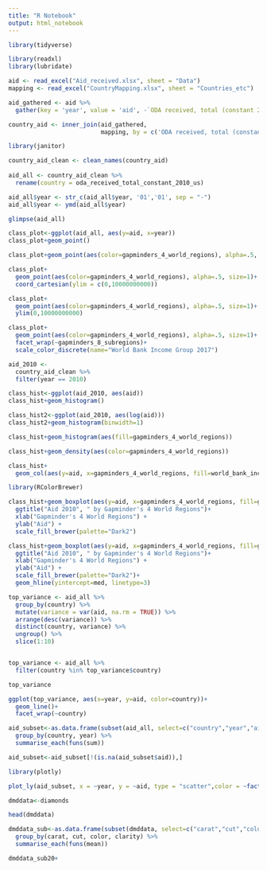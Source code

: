 ```yaml
---
title: "R Notebook"
output: html_notebook
---
```



```r
library(tidyverse)
```


```r
library(readxl)
library(lubridate)
```


```r
aid <- read_excel("Aid_received.xlsx", sheet = "Data")
mapping <- read_excel("CountryMapping.xlsx", sheet = "Countries_etc")

aid_gathered <- aid %>%
  gather(key = 'year', value = 'aid', -`ODA received, total (constant 2010 US$)`)

country_aid <- inner_join(aid_gathered, 
                          mapping, by = c('ODA received, total (constant 2010 US$)' = 'name'))
```


```r
library(janitor)

country_aid_clean <- clean_names(country_aid)
  
aid_all <- country_aid_clean %>%
  rename(country = oda_received_total_constant_2010_us) 
```


```r
aid_all$year <- str_c(aid_all$year, '01','01', sep = "-")
aid_all$year <- ymd(aid_all$year)
```


```r
glimpse(aid_all)
```


```r
class_plot<-ggplot(aid_all, aes(y=aid, x=year))
class_plot+geom_point()
```


```r
class_plot+geom_point(aes(color=gapminders_4_world_regions), alpha=.5, size=1)
```


```r
class_plot+
  geom_point(aes(color=gapminders_4_world_regions), alpha=.5, size=1)+
  coord_cartesian(ylim = c(0,10000000000))
```


```r
class_plot+
  geom_point(aes(color=gapminders_4_world_regions), alpha=.5, size=1)+
  ylim(0,10000000000)
```


```r
class_plot+
  geom_point(aes(color=gapminders_4_world_regions), alpha=.5, size=1)+
  facet_wrap(~gapminders_8_subregions)+
  scale_color_discrete(name="World Bank Income Group 2017")
```


```r
aid_2010 <- 
  country_aid_clean %>%
  filter(year == 2010)
```


```r
class_hist<-ggplot(aid_2010, aes(aid))
class_hist+geom_histogram()
```


```r
class_hist2<-ggplot(aid_2010, aes(log(aid)))
class_hist2+geom_histogram(binwidth=1)
```


```r
class_hist+geom_histogram(aes(fill=gapminders_4_world_regions))
```


```r
class_hist+geom_density(aes(color=gapminders_4_world_regions))
```


```r
class_hist+
  geom_col(aes(y=aid, x=gapminders_4_world_regions, fill=world_bank_income_group_2017),position = "stack")
```



```r
library(RColorBrewer)
```


```r
class_hist+geom_boxplot(aes(y=aid, x=gapminders_4_world_regions, fill=gapminders_4_world_regions))+
  ggtitle("Aid 2010", " by Gapminder's 4 World Regions")+
  xlab("Gapminder's 4 World Regions") +
  ylab("Aid") +
  scale_fill_brewer(palette="Dark2")
```


```r
class_hist+geom_boxplot(aes(y=aid, x=gapminders_4_world_regions, fill=gapminders_4_world_regions))+
  ggtitle("Aid 2010", " by Gapminder's 4 World Regions")+
  xlab("Gapminder's 4 World Regions") +
  ylab("Aid") +
  scale_fill_brewer(palette="Dark2")+
  geom_hline(yintercept=med, linetype=3)
```


```r
top_variance <- aid_all %>%
  group_by(country) %>%
  mutate(variance = var(aid, na.rm = TRUE)) %>%
  arrange(desc(variance)) %>%
  distinct(country, variance) %>%
  ungroup() %>%
  slice(1:10)


top_variance <- aid_all %>%
  filter(country %in% top_variance$country)

top_variance
```


```r
ggplot(top_variance, aes(x=year, y=aid, color=country))+
  geom_line()+
  facet_wrap(~country)
```


```r
aid_subset<-as.data.frame(subset(aid_all, select=c("country","year","aid"))) %>%
  group_by(country, year) %>%
  summarise_each(funs(sum))

aid_subset<-aid_subset[!(is.na(aid_subset$aid)),]

library(plotly)

plot_ly(aid_subset, x = ~year, y = ~aid, type = "scatter",color = ~factor(country))
```


```r
dmddata<-diamonds

head(dmddata)
```

```r
dmddata_sub<-as.data.frame(subset(dmddata, select=c("carat","cut","color","clarity", "price"))) %>%
  group_by(carat, cut, color, clarity) %>%
  summarise_each(funs(mean))
```


```r
dmddata_sub20+
```


